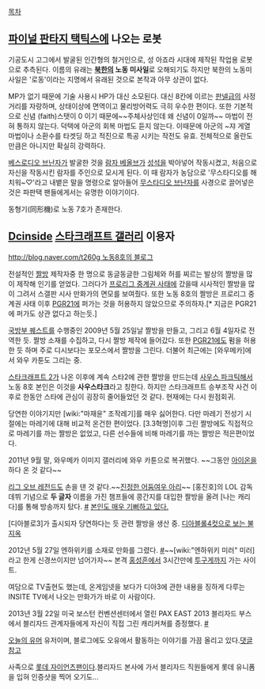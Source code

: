 [[목차]]
== [[파이널 판타지 택틱스]]에 나오는 로봇 ==

기공도시 고그에서 발굴된 인간형의 철거인으로, 성 아죠라 시대에 제작된 작업용 로봇으로 추측된다. 이름의 유래는 '''[[북한]]의 노동 미사일'''로 오해되기도 하지만 북한의 노동미사일은 '로동'이라는 지명에서 유래된 것으로 본작과 아무 상관이 없다. 

MP가 없기 때문에 기술 사용시 HP가 대신 소모된다. 대신 8칸에 이르는 [[판넬]]급의 사정거리를 자랑하며, 상태이상에 면역이고 물리방어력도 극히 우수한 편이다. 또한 기본적으로 신념 (faith)스탯이 0 이기 때문에~~주체사상인데 왜 신념이 0일까~~ 마법이 전혀 통하지 않는다. 덕택에 아군의 회복 마법도 듣지 않는다. 이때문에 아군의 ~쟈 게열 마법이나 소환수를 타겟딩 하고 적진으로 특공 시키는 작전도 유효. 전체적으로 올란도만큼은 아니지만 확실히 강력하다.

[[베스로디오 브난자]]가 발굴한 것을 [[람자 베올브]]가 [[성석]]을 박아넣어 작동시켰고, 처음으로 자신을 작동시킨 람자를 주인으로 모시게 된다. 이 때 람자가 농담으로 '무스타디오를 해치워~♡'라고 내뱉은 말을 명령으로 알아들어 [[무스타디오 브난자]]를 사경으로 끌어넣은 것은 파판택 팬들에게서는 유명한 이야기이다.

동형기(同形機)로 노동 7호가 존재한다.

== [[Dcinside]] [[스타크래프트 갤러리]] 이용자 ==
[[http://blog.naver.com/t260g 노동8호의 블로그]]

전설적인 [[짤방]] 제작자중 한 명으로 동글동글한 그림체와 허를 찌르는 발상의 짤방을 많이 제작해 인기를 얻었다. 그러다가 [[프로리그 중계권 사태]]에 갔을때 시사적인 짤방을 많이 그려서 스갤판 시사 만화가의 면모를 보여줬다. 또한 노동 8호의 짤방은 프로리그 중계권 사태 이후 [[PGR21]]에 퍼가는 것을 허용하지 않았으므로 주의하자.[* 지금은 PGR21에 퍼가도 상관 없다고 하는듯.]

[[국방부 퀘스트]]를 수행중인 2009년 5월 25일날 짤방을 만들고, 그리고 6월 4일자로 전역한 듯. 짤방 소재를 수집하고, 다시 짤방 제작에 들어갔다. 또한 [[PGR21]]에도 펌을 허용한 듯 하며 주로 디시보다는 포모스에서 짤방을 그린다. 더불어 최근에는 [와우메카]에서 와우 카툰도 그리는 중. 

[[스타크래프트 2]]가 나온 이후에 계속 스타2에 관한 짤방을 만드는데 [[사우스 파크]]틱해서 노동 8호 본인은 이것을 '''사우스타크'''라고 칭한다. 하지만 스타크래프트 승부조작 사건 이후로 한동안 스타에 관심이 굉장히 줄어들었던 것 같다. 현재에는 다시 원점회귀.

당연한 이야기지만 [wiki:"마재윤" 조작레기]를 매우 싫어한다. 다만 마레기 전성기 시절에는 마레기에 대해 비교적 온건한 편이었다. [3.3혁명]이후 그린 짤방에도 직접적으로 마레기를 까는 짤방은 없었고, 다른 선수들에 비해 마레기를 까는 짤방은 적은편이었다.  

2011년 9월 말, 와우메카 이미지 갤러리에 와우 카툰으로 복귀했다. ~~그동안 [[아이온]]을 하다 온 것 같다~~

[[리그 오브 레전드]]도 손을 댄 것 같다.~~[http://blog.naver.com/t260g/70132070497 진정한 어둠여우 아리]~~ [홍진호]의 LOL 감독 데뷔 기념으로 '''두 글자''' 이름을 가진 챔프들에 콩간지를 대입한 짤방을 올려 [나는 캐리다]를 통해 방송까지 탔다. [http://blog.naver.com/t260g/70132204458 #] [http://blog.naver.com/t260g/70132550223 본인도 매우 기뻐하고 있다.]

[디아블로3]가 출시되자 당연하다는 듯 관련 짤방을 생산 중. [http://blog.naver.com/t260g/70138018273 디아블롤][http://blog.naver.com/t260g/70138792628 4컷으로 보는 불지옥]

2012년 5월 27일 엔하위키를 소재로 만화를 그렸다. [http://blog.naver.com/t260g/70139037726 #]~~[wiki:"엔하위키 미러" 미러]라고 한게 신경쓰이지만 넘어가자~~ 본격 [[홍성흔]]에서 3시간만에 [[투구게]]까지 가는 사이트.

여담으로 TV출현도 했는데, 온게임넷을 보다가 디아3에 관한 내용을 징하게 다루는 INSITE TV에서 나오는 만화가가 바로 이 사람이다.

2013년 3월 22일 미국 보스턴 컨벤션센터에서 열린 PAX EAST 2013 블리자드 부스에서 블리자드 관계자들에게 자신이 직접 그린 캐리커쳐를 증정했다. [http://ruliweb.daum.net/news/view/50246.daum #]

[[오늘의 유머]] 유저이며, 블로그에도 오유에서 활동하는 이야기를 가끔 올리고 있다.[http://www.todayhumor.co.kr/board/view.php?table=bestofbest&no=78964 댓글 참고]

사족으로 [[롯데 자이언츠]]팬이다.블리자드 본사에 가서 블리자드 직원들에게 롯데 유니폼을 입혀 인증샷을 찍어 오기도...
